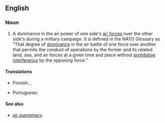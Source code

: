 ==English==

===Noun===
{{en-noun|~|air superiorities}}

# {{lb|en|warfare}} A dominance in the air power of one side's [[air force]]s over the other side's during a military campaign. It is defined in the NATO Glossary as "That degree of [[dominance]] in the air battle of one force over another that permits the conduct of operations by the former and its related land, sea, and air forces at a given time and place without [[prohibitive]] [[interference]] by the opposing force."

====Translations====
{{trans-top|dominance in the air power}}
* Finnish: {{t|fi|ilmaylivoima}}, {{t|fi|ilmanherruus}}
{{trans-mid}}
* Portuguese: {{t|pt|[[superioridade]] [[aérea]]|f}}
{{trans-bottom}}

====See also====
* [[air supremacy]]